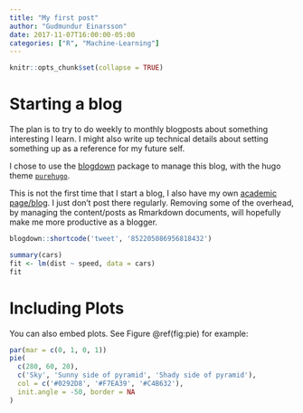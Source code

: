 ```yaml
---
title: "My first post"
author: "Gudmundur Einarsson"
date: 2017-11-07T16:00:00-05:00
categories: ["R", "Machine-Learning"]
---
```


```r
knitr::opts_chunk$set(collapse = TRUE)
```

# Starting a blog

The plan is to try to do weekly to monthly blogposts about something interesting I learn. I might also write up technical details about setting something up as a reference for my future self.

I chose to use the [blogdown](https://bookdown.org/yihui/blogdown/) package to manage this blog, with the hugo theme [`purehugo`](http://dplesca.github.io/purehugo/).

This is not the first time that I start a blog, I also have my own [academic page/blog](http://www.imm.dtu.dk/~guei/). I just don't post there regularly. Removing some of the overhead, by managing the content/posts as Rmarkdown documents, will hopefully make me more productive as a blogger.

```r
blogdown::shortcode('tweet', '852205086956818432')
```

```r
summary(cars)
fit <- lm(dist ~ speed, data = cars)
fit
```

# Including Plots

You can also embed plots. See Figure \@ref(fig:pie) for example:

```r
par(mar = c(0, 1, 0, 1))
pie(
  c(280, 60, 20),
  c('Sky', 'Sunny side of pyramid', 'Shady side of pyramid'),
  col = c('#0292D8', '#F7EA39', '#C4B632'),
  init.angle = -50, border = NA
)
```
